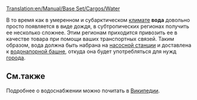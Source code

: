 [[Translation:en/Manual/Base Set/Cargos/Water]]

{{ru/Manual/Base Set/Cargos/Груз|груз=Вода
|изображение=en/Manual/Base Set/Cargos/Water.png
|производит=[[ru/Manual/Base Set/Industries/Насосная станция|Насосная станция]]
|принимает=[[ru/Manual/Base Set/Industries/Водонапорная башня|Водонапорная башня]]
}}
В то время как в умеренном и субарктическом [[ru/Manual/Климат|климате]] '''вода''' довольно просто появляется в виде дождя, в субтропических регионах получить ее несколько сложнее. Этим регионам приходится привозить ее в качестве товара при помощи ваших транспортных связей.  Таким образом, вода должна быть набрана на [[ru/Manual/Base Set/Industries/Насосная станция|насосной станции]] и доставлена к [[ru/Manual/Base Set/Industries/Водонапорная башня|водонапорной башне]], откуда она будет употребляться для нужд [[ru/Manual/Город|города]].

==См.также==
Подробнее о водоснабжении можно почитать в [http://ru.wikipedia.org/wiki/%D0%92%D0%BE%D0%B4%D0%BE%D0%BD%D0%B0%D0%BF%D0%BE%D1%80%D0%BD%D0%B0%D1%8F_%D0%B1%D0%B0%D1%88%D0%BD%D1%8F Википедии].